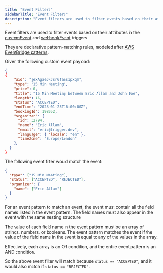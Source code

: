 ```yaml
---
title: "Event Filters"
sidebarTitle: "Event Filters"
description: "Event filters are used to filter events based on their attributes."
---
```


Event filters are used to filter events based on their attributes in the [customEvent](/reference/custom-event) and [webhookEvent](/reference/webhook-event) triggers.

They are declarative pattern-matching rules, modeled after [AWS EventBridge patterns](https://docs.aws.amazon.com/eventbridge/latest/userguide/eb-event-patterns.html).

Given the following custom event payload:

```json
{
{
    "uid": "jexAgaeJFJsrGfans1pxqm",
    "type": "15 Min Meeting",
    "price": 0,
    "title": "15 Min Meeting between Eric Allam and John Doe",
    "length": 15,
    "status": "ACCEPTED",
    "endTime": "2023-01-25T16:00:00Z",
    "bookingId": 198052,
    "organizer": {
      "id": 32794,
      "name": "Eric Allam",
      "email": "eric@trigger.dev",
      "language": { "locale": "en" },
      "timeZone": "Europe/London"
    },
  }
}
```

The following event filter would match the event:

```json
{
  "type": ["15 Min Meeting"],
  "status": ["ACCEPTED", "REJECTED"],
  "organizer": {
    "name": ["Eric Allam"]
  }
}
```

For an event pattern to match an event, the event must contain all the field names listed in the event pattern. The field names must also appear in the event with the same nesting structure.

The value of each field name in the event pattern must be an array of strings, numbers, or booleans. The event pattern matches the event if the value of the field name in the event is equal to any of the values in the array.

Effectively, each array is an OR condition, and the entire event pattern is an AND condition.

So the above event filter will match because `status == "ACCEPTED"`, and it would also match if `status == "REJECTED"`.
